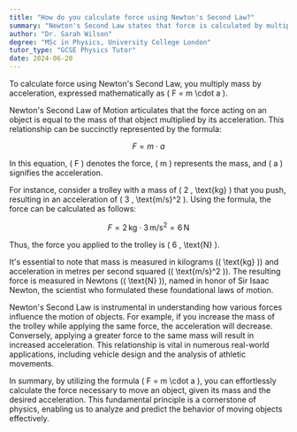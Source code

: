 ```yaml
---
title: "How do you calculate force using Newton's Second Law?"
summary: "Newton's Second Law states that force is calculated by multiplying mass by acceleration, represented by the formula F = m * a."
author: "Dr. Sarah Wilson"
degree: "MSc in Physics, University College London"
tutor_type: "GCSE Physics Tutor"
date: 2024-06-20
---
```


To calculate force using Newton's Second Law, you multiply mass by acceleration, expressed mathematically as \( F = m \cdot a \).

Newton's Second Law of Motion articulates that the force acting on an object is equal to the mass of that object multiplied by its acceleration. This relationship can be succinctly represented by the formula:

$$
F = m \cdot a
$$

In this equation, \( F \) denotes the force, \( m \) represents the mass, and \( a \) signifies the acceleration.

For instance, consider a trolley with a mass of \( 2 \, \text{kg} \) that you push, resulting in an acceleration of \( 3 \, \text{m/s}^2 \). Using the formula, the force can be calculated as follows:

$$
F = 2 \, \text{kg} \cdot 3 \, \text{m/s}^2 = 6 \, \text{N}
$$

Thus, the force you applied to the trolley is \( 6 \, \text{N} \).

It's essential to note that mass is measured in kilograms (\( \text{kg} \)) and acceleration in metres per second squared (\( \text{m/s}^2 \)). The resulting force is measured in Newtons (\( \text{N} \)), named in honor of Sir Isaac Newton, the scientist who formulated these foundational laws of motion.

Newton's Second Law is instrumental in understanding how various forces influence the motion of objects. For example, if you increase the mass of the trolley while applying the same force, the acceleration will decrease. Conversely, applying a greater force to the same mass will result in increased acceleration. This relationship is vital in numerous real-world applications, including vehicle design and the analysis of athletic movements.

In summary, by utilizing the formula \( F = m \cdot a \), you can effortlessly calculate the force necessary to move an object, given its mass and the desired acceleration. This fundamental principle is a cornerstone of physics, enabling us to analyze and predict the behavior of moving objects effectively.
    